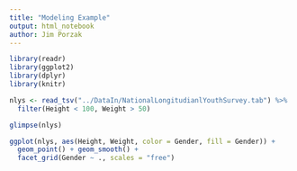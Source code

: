 ```yaml
---
title: "Modeling Example"
output: html_notebook
author: Jim Porzak
---
```


```r
library(readr)
library(ggplot2)
library(dplyr)
library(knitr)
```

```r
nlys <- read_tsv("../DataIn/NationalLongitudianlYouthSurvey.tab") %>% 
  filter(Height < 100, Weight > 50)

glimpse(nlys)
```

```r
ggplot(nlys, aes(Height, Weight, color = Gender, fill = Gender)) +
  geom_point() + geom_smooth() +
  facet_grid(Gender ~ ., scales = "free")
```

